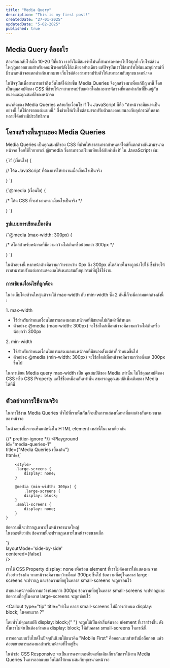 ```yaml
---
title: "Media Query"
description: "This is my first post!"
createdDate: "27-01-2025"
updatedDate: "5-02-2025"
published: true
---
```


## Media Query คืออะไร

ต้องย้อนกลับไปเมื่อ 10-20 ปีที่แล้ว เรายังไม่มีสมาร์ทโฟนที่สามารถพกพาไปได้ทุกที่ เว็บไซต์ส่วนใหญ่ถูกออกแบบสำหรับคอมพิวเตอร์ตั้งโต๊ะเพียงอย่างเดียว แต่ปัจจุบันเราใช้สมาร์ทโฟนและอุปกรณ์ที่มีขนาดหน้าจอแตกต่างกันมากมาย เว็บไซต์ต้องสามารถปรับตัวให้เหมาะสมกับทุกขนาดหน้าจอ

ในปัจจุบันเพื่อสามารถเข้าถึงเว็บไซต์ได้ง่ายขึ้น Media Queries จึงถูกสร้างมาเพื่อแก้ปัญหานี้ โดยเป็นคุณสมบัติของ CSS ที่ช่วยให้เราสามารถปรับแต่งสไตล์และการจัดวางที่แตกต่างกันที่ขึ้นอยู่กับขนาดและคุณสมบัติของหน้าจอ

แนวคิดของ Media Queries คล้ายกับเงื่อนไข <TextCode>if</TextCode> ใน JavaScript ก็คือ "ถ้าหน้าจอมีขนาดเป็นอย่างนี้ ให้ใช้การตกแต่งแบบนี้" ซึ่งช่วยให้เว็บไซต์สามารถปรับตัวและตอบสนองกับอุปกรณ์ที่หลากหลายได้อย่างมีประสิทธิภาพ

## โครงสร้างพื้นฐานของ Media Queries

Media Queries เป็นคุณสมบัติของ CSS ที่ช่วยให้เราสามารถกำหนดสไตล์ที่แตกต่างกันตามขนาดหน้าจอ โดยใช้ไวยากรณ์ <TextCode>@media</TextCode> ซึ่งสามารถเปรียบเทียบได้กับคำสั่ง <TextCode>if</TextCode> ใน JavaScript เช่น:

<CodeBlock language="js" index={1}>
{`if (เงื่อนไข) {

// โค้ด JavaScript ที่ต้องการให้ทำงานเมื่อเงื่อนไขเป็นจริง

}
`}

</CodeBlock>

<CodeBlock index={2}>
{`@media (เงื่อนไข) {

/\* โค้ด CSS ที่จะทำงานหากเงื่อนไขเป็นจริง \*/

}
`}

</CodeBlock>

### รูปแบบการเขียนเบื้องต้น

<CodeBlock index={3}>
{`@media (max-width: 300px) {

/\* สไตล์สำหรับหน้าจอที่มีความกว้างไม่เกินหรือน้อยกว่า 300px \*/

}
`}

</CodeBlock>

ในตัวอย่างนี้ หากหน้าต่างมีความกว้างระหว่าง 0px ถึง 300px สไตล์ภายในจะถูกนำไปใช้ ซึ่งช่วยให้เราสามารถปรับแต่งการแสดงผลให้เหมาะสมกับอุปกรณ์ที่ผู้ใช้ใช้งาน

### การเขียนเงื่อนไขที่ถูกต้อง

ในวงเล็บโดยส่วนใหญ่แล้วจะใช้ <TextCode>max-width</TextCode> กับ <TextCode>min-width</TextCode> ซึ่ง 2 อันนี้ก็จะมีความแตกต่างดังนี้ :

1\. <TextCode>max-width</TextCode>

- ใช้สำหรับกำหนดเงื่อนไขการแสดงผลบนหน้าจอที่มีขนาดไม่เกินค่าที่กำหนด
- ตัวอย่าง: <TextCode>@media (max-width: 300px)</TextCode> จะใช้สไตล์เมื่อหน้าจอมีความกว้างไม่เกินหรือน้อยกว่า
  300px

2\. <TextCode>min-width</TextCode>

- ใช้สำหรับกำหนดเงื่อนไขการแสดงผลบนหน้าจอที่มีขนาดตั้งแต่ค่าที่กำหนดขึ้นไป
- ตัวอย่าง: <TextCode>@media (min-width: 300px)</TextCode> จะใช้สไตล์เมื่อหน้าจอมีความกว้างตั้งแต่ 300px ขึ้นไป

<Callout type="warning" title="CSS Property และ Media Property ไม่เหมือนกัน">
  ในการเขียน Media query <TextCode>max-width</TextCode> เป็น คุณสมบัติของ Media
  เท่านั้น ไม่ใช่คุณสมบัติของ CSS หรือ CSS Property แค่ใช้ชื่อเหมือนกันเท่านั้น
  สามารถดูคุณสมบัติเพิ่มเติมของ <Link href="https://developer.mozilla.org/en-US/docs/Web/CSS/Media_Queries/Using_media_queries">Media ได้ที่นี่</Link>

</Callout>

## ตัวอย่างการใช้งานจริง

ในการใช้งาน Media Queries ทั่วไปที่เราเห็นกันก็จะเป็นการแสดงเนื้อหาที่แตกต่างกันตามขนาดของหน้าจอ

ในตัวอย่างนี้เราจะเห็นแค่หนึ่งใน HTML element เหล่านี้ในเวลาเดียวกัน

{/* prettier-ignore */}
<Playground   
  id="media-queries-1"   
  title={"Media Queries เบื้องต้น"}   
  html={`

        <style>
        .large-screens {
            display: none;
        }

        @media (min-width: 300px) {
            .large-screens {
            display: block;
        }
        .small-screens {
            display: none;
        }
    }

  </style>
<div class="large-screens">
    ข้อความนี้จะปรากฏเฉพาะในหน้าจอขนาดใหญ่
</div>
<div class="small-screens">
    ในขณะเดียวกัน ข้อความนี้จะปรากฏเฉพาะในหน้าจอขนาดเล็ก
</div>

`}  
 layoutMode='side-by-side'  
 centered={false}  
/>

เราใช้ CSS Property <TextCode>display: none</TextCode> เพื่อซ่อน element ที่เราไม่ต้องการให้แสดงผล จากตัวอย่างข้างต้น หากหน้าจอมีความกว้างตั้งแต่ 300px ขึ้นไป ข้อความที่อยู่ในคลาส <TextCode>large-screens</TextCode> จะปรากฏ และข้อความที่อยู่ในคลาส <TextCode>small-screens</TextCode> จะถูกซ่อนไว้

ถ้าขนาดหน้าจอมีความกว้างน้อยกว่า 300px ข้อความที่อยู่ในคลาส <TextCode>small-screens</TextCode> จะปรากฏและข้อความที่อยู่ในคลาส <TextCode>large-screens</TextCode> จะถูกซ่อนไว้

<Callout
  type="tip"
  title="ทำไม คลาส small-screens ไม่มีการกำหนด display: block; ในตอนแรก ?"
>
  โดยทั่วไปคุณสมบัติ <TextCode>display: block;</TextCode>{" "}
  จะถูกใช้เป็นค่าเริ่มต้นของ element ที่เราสร้างขึ้น
  ดังนั้นเราไม่จำเป็นต้องกำหนด <TextCode>display: block;</TextCode> ให้กับคลาส
  <TextCode>small-screens</TextCode>
  ในกรณีนี้
</Callout>

<Callout type="info" title="Mobile First">
  การออกแบบเว็บไซต์ในปัจจุบันนิยมใช้แนวคิด "Mobile First"
  คือออกแบบสำหรับมือถือก่อน แล้วค่อยขยายการแสดงผลสำหรับหน้าจอที่ใหญ่ขึ้น
</Callout>

ในหัวข้อ <TextLink href="/docs/modern-layout/responsive-design">CSS Responsive</TextLink> จะเป็นการลงรายละเอียดเพิ่มเติมเกี่ยวกับการใช้งาน Media Queries ในการออกแบบเว็บไซต์ให้เหมาะสมกับทุกขนาดหน้าจอ
